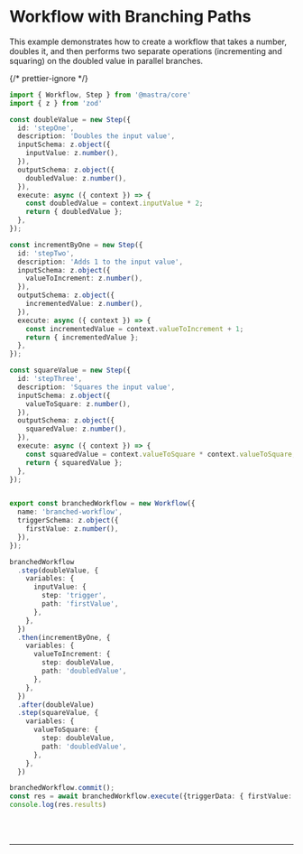 
# Workflow with Branching Paths

This example demonstrates how to create a workflow that takes a number, doubles it, and then performs two separate operations (incrementing and squaring) on the doubled value in parallel branches.

{/* prettier-ignore */}
```ts showLineNumbers copy
import { Workflow, Step } from '@mastra/core'
import { z } from 'zod'

const doubleValue = new Step({
  id: 'stepOne',
  description: 'Doubles the input value',
  inputSchema: z.object({
    inputValue: z.number(),
  }),
  outputSchema: z.object({
    doubledValue: z.number(),
  }),
  execute: async ({ context }) => {
    const doubledValue = context.inputValue * 2;
    return { doubledValue };
  },
});

const incrementByOne = new Step({
  id: 'stepTwo',
  description: 'Adds 1 to the input value',
  inputSchema: z.object({
    valueToIncrement: z.number(),
  }),
  outputSchema: z.object({
    incrementedValue: z.number(),
  }),
  execute: async ({ context }) => {
    const incrementedValue = context.valueToIncrement + 1;
    return { incrementedValue };
  },
});

const squareValue = new Step({
  id: 'stepThree',
  description: 'Squares the input value',
  inputSchema: z.object({
    valueToSquare: z.number(),
  }),
  outputSchema: z.object({
    squaredValue: z.number(),
  }),
  execute: async ({ context }) => {
    const squaredValue = context.valueToSquare * context.valueToSquare;
    return { squaredValue };
  },
});


export const branchedWorkflow = new Workflow({
  name: 'branched-workflow',
  triggerSchema: z.object({
    firstValue: z.number(),
  }),
});

branchedWorkflow
  .step(doubleValue, {
    variables: {
      inputValue: {
        step: 'trigger',
        path: 'firstValue',
      },
    },
  })
  .then(incrementByOne, {
    variables: {
      valueToIncrement: {
        step: doubleValue,
        path: 'doubledValue',
      },
    },
  })
  .after(doubleValue)
  .step(squareValue, {
    variables: {
      valueToSquare: {
        step: doubleValue,
        path: 'doubledValue',
      },
    },
  })

branchedWorkflow.commit();
const res = await branchedWorkflow.execute({triggerData: { firstValue: 20 }})
console.log(res.results)
```

<br />
<br />
<hr className="dark:border-[#404040] border-gray-300" />
<br />
<br />
<GithubLink
  link={'https://github.com/mastra-ai/mastra/blob/main/examples/basics/workflows/workflow-with-branching-paths.ts'}
/>
